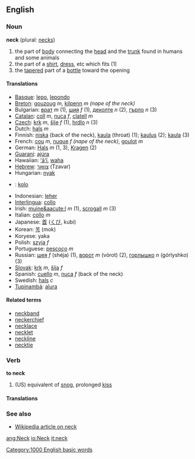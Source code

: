 ==English==

===Noun===
'''neck''' (plural: [[necks]])
# the part of [[body]] connecting the [[head]] and the [[trunk]] found in humans and some animals
# the part of a [[shirt]], [[dress]], etc which fits (1)
# the [[taper]]ed part of a [[bottle]] toward the opening

====Translations====
*[[Basque]]: [[lepo]], [[lepondo]]
*[[Breton]]: [[gouzoug]] ''m'', [[kilpenn]] ''m'' ''(nape of the neck)''
*Bulgarian: [[врат]] ''m'' (1), [[шия]] ''f'' (1), [[деколте]] ''n'' (2), [[гърло]] ''n'' (3)
*[[Catalan]]: [[coll]] ''m'', [[nuca]] ''f'', [[clatell]] ''m''
*[[Czech]]: [[krk]] ''m'', [[šíje]]  ''f'' (1), [[hrdlo]] ''n'' (3)
*Dutch: [[hals]] ''m''
*Finnish: [[niska]] (back of the neck), [[kaula]] (throat) (1); [[kaulus]] (2); [[kaula]] (3)
*French: [[cou]] ''m'', [[nuque]] ''f'' ''(nape of the neck)'', [[goulot]] ''m''
*German: [[Hals]] ''m'' (1, 3), [[Kragen]] (2)
*[[Guarani]]: [[ajúra]]
*Hawaiian: [[ʻāʻī]], [[waha]]
*[[Hebrew]]: [[צוואר]] (Tzavar)
*Hungarian: [[nyak]]
* {{io}} : [[kolo]]
*Indonesian: [[leher]]
*[[Interlingua]]: [[collo]]
*Irish: [[muine&aacute;l]] ''m'' (1), [[scrogall]] ''m'' (3)
*Italian: [[collo]] ''m''
*Japanese: [[首]] ([[くび]], kubi)
*Korean: [[목]] (mok)
*Koryese: yaka
*Polish: [[szyja]] ''f''
*Portuguese: [[pescoço]] ''m''
*Russian: [[шея]] ''f'' (shéja) (1), [[ворот]] ''m'' (vórot) (2), [[горлышко]] ''n'' (górlyshko) (3)
*[[Slovak]]: [[krk]] ''m'', [[šíja]]  ''f''
*Spanish: [[cuello]] ''m'', [[nuca]] ''f'' (back of the neck)
*Swedish: [[hals]] ''c''
*[[Tupinambá]]: [[aîura]]

====Related terms====
*[[neckband]]
*[[neckerchief]]
*[[necklace]]
*[[necklet]]
*[[neckline]]
*[[necktie]]

===Verb===
'''to neck'''
#(US) equivalent of [[snog]], prolonged [[kiss]]

====Translations====


===See also===
*[[w:neck|Wikipedia article on neck]]
[[Category:1000 English basic words]]

[[ang:Neck]]
[[io:Neck]]
[[it:neck]]